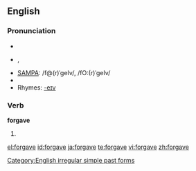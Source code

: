 ==English==

===Pronunciation===
*{{AHD|fər-gāv', fôr-gāv'}}
*{{IPA|/fə(r)ˈgeɪv/}}, {{IPAchar|/fɔː(r)ˈgeɪv/}}
*[[w:SAMPA|SAMPA]]: /f@(r)ˈgeIv/, /fO:(r)ˈgeIv/
*{{audio|en-us-forgave.ogg|Audio (US)}}
*Rhymes: [[Rhymes:English:-eɪv|-eɪv]]

===Verb===
'''forgave'''
# {{simple past of|forgive}}

[[Category:English irregular simple past forms]]

[[el:forgave]]
[[id:forgave]]
[[ja:forgave]]
[[te:forgave]]
[[vi:forgave]]
[[zh:forgave]]